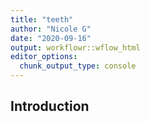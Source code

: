 ```yaml
---
title: "teeth"
author: "Nicole G"
date: "2020-09-16"
output: workflowr::wflow_html
editor_options:
  chunk_output_type: console
---
```


## Introduction

```r

```

